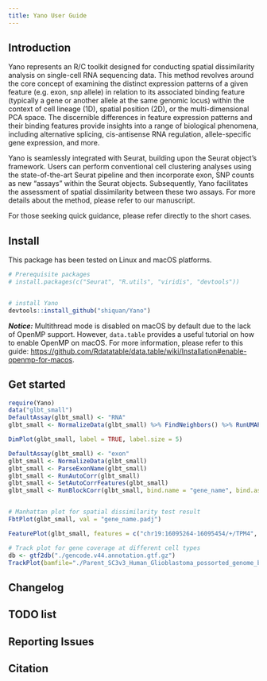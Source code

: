 ```yaml
---
title: Yano User Guide
---
```


## Introduction

Yano represents an R/C toolkit designed for conducting spatial dissimilarity analysis on single-cell RNA sequencing data. This method revolves around the core concept of examining the distinct expression patterns of a given feature (e.g. exon, snp allele) in relation to its associated binding feature (typically a gene or another allele at the same genomic locus) within the context of cell lineage (1D), spatial position (2D), or the multi-dimensional PCA space. The discernible differences in feature expression patterns and their binding features provide insights into a range of biological phenomena, including alternative splicing, cis-antisense RNA regulation, allele-specific gene expression, and more.

Yano is seamlessly integrated with Seurat, building upon the Seurat object's framework. Users can perform conventional cell clustering analyses using the state-of-the-art Seurat pipeline and then incorporate exon, SNP counts as new "assays" within the Seurat objects. Subsequently, Yano facilitates the assessment of spatial dissimilarity between these two assays. For more details about the method, please refer to our manuscript.

For those seeking quick guidance, please refer directly to the short cases.

## Install

This package has been tested on Linux and macOS platforms.

``` r
# Prerequisite packages
# install.packages(c("Seurat", "R.utils", "viridis", "devtools"))


# install Yano 
devtools::install_github("shiquan/Yano")
```

***Notice:*** Multithread mode is disabled on macOS by default due to the lack of OpenMP support. However, `data.table` provides a useful tutorial on how to enable OpenMP on macOS. For more information, please refer to this guide: [https://github.com/Rdatatable/data.table/wiki/Installation#enable-openmp-for-macos](https://github.com/Rdatatable/data.table/wiki/Installation#enable-openmp-for-macos).

## Get started
```r
require(Yano)
data("glbt_small")
DefaultAssay(glbt_small) <- "RNA"
glbt_small <- NormalizeData(glbt_small) %>% FindNeighbors() %>% RunUMAP(dim = 1:20)

DimPlot(glbt_small, label = TRUE, label.size = 5)

DefaultAssay(glbt_small) <- "exon"
glbt_small <- NormalizeData(glbt_small)
glbt_small <- ParseExonName(glbt_small)
glbt_small <- RunAutoCorr(glbt_small)
glbt_small <- SetAutoCorrFeatures(glbt_small)
glbt_small <- RunBlockCorr(glbt_small, bind.name = "gene_name", bind.assay = "RNA")


# Manhattan plot for spatial dissimilarity test result
FbtPlot(glbt_small, val = "gene_name.padj")

FeaturePlot(glbt_small, features = c("chr19:16095264-16095454/+/TPM4", "TPM4"), order=TRUE)

# Track plot for gene coverage at different cell types
db <- gtf2db("./gencode.v44.annotation.gtf.gz")
TrackPlot(bamfile="./Parent_SC3v3_Human_Glioblastoma_possorted_genome_bam.bam", gtf =db, gene = "TPM4", junc = TRUE, cell.group = Idents(glbt_small), highlights = c(16095264,16095454))
```

## Changelog

## TODO list

## Reporting Issues

## Citation
